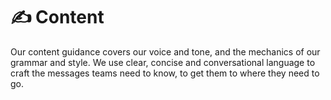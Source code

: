 
# ✍️ Content

Our content guidance covers our voice and tone, and the mechanics of our grammar and style. We use clear, concise and conversational language to craft the messages teams need to know, to get them to where they need to go.
 
<br/>

<Cards>
  <Card  title="🦄 Inclusive language" href="/documentation/content/inclusive-language" />
  <Card  title="🦄 Content accessibility" href="/documentation/content/content-accessibility" />
  <Card  title="🦄 Grammar and style" href="/documentation/content/grammar-and-style" />
  <Card  title="🦄 Tone of voice" href="/documentation/content/tone-of-voice" />
  <Card  title="🦄 Writing guidelines for components" href="/documentation/content/writing-guidelines-for-component" />
  <Card  title="🦄 Brand vocabulary" href="/documentation/content/brand-vocabulary" />
</Cards>